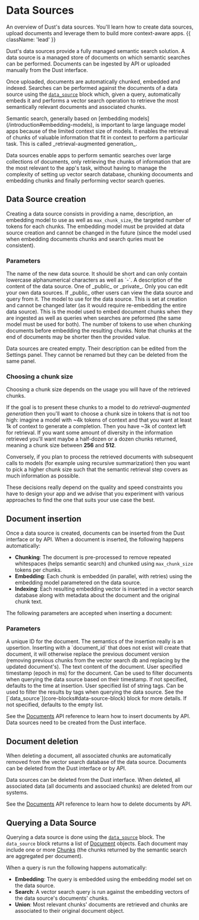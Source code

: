 
# Data Sources

An overview of Dust's data sources. You'll learn how to create data sources, upload documents and
leverage them to build more context-aware apps. {{ className: 'lead' }}

Dust's data sources provide a fully managed semantic search solution. A data source is a managed
store of documents on which semantic searches can be performed. Documents can be ingested by API or
uploaded manually from the Dust interface.

Once uploaded, documents are automatically chunked, embedded and indexed. Searches can be performed
against the documents of a data source using the [`data_source`](core-blocks#data-source-block)
block which, given a query, automatically embeds it and performs a vector search operation to
retrieve the most semantically relevant documents and associated chunks.

<Note>
  Semantic search, generally based on [embedding
  models](/introduction#embedding-models), is important to large language model
  apps because of the limited context size of models. It enables the retrieval
  of chunks of valuable information that fit in context to perform a particular
  task. This is called _retrieval-augmented generation_.
</Note>

Data sources enable apps to perform semantic searches over large collections of documents, only
retrieving the chunks of information that are the most relevant to the app's task, without having to
manage the complexity of setting up vector search database, chunking docouments and embedding chunks
and finally performing vector search queries.

## Data Source creation

Creating a data source consists in providing a name, description, an embedding model to use as well
as `max_chunk_size`, the targeted number of tokens for each chunks. The embedding model must be
provided at data source creation and cannot be changed in the future (since the model used when
embedding documents chunks and search quries must be consistent).

### Parameters

<Properties>
  <Property name="name" type="string">
    The name of the new data source. It should be short and can only contain
    lowercase alphanumerical characters as well as `-`.
  </Property>
  <Property name="description" type="optional string">
    A description of the content of the data source.
  </Property>
  <Property name="visibility" type="string">
    One of _public_ or _private_. Only you can edit your own data sources. If
    _public_ other users can view the data source and query from it.
  </Property>
  <Property name="embedded" type="model">
    The model to use for the data source. This is set at creation and cannot be
    changed later (as it would require re-embedding the entire data source).
    This is the model used to embed document chunks when they are ingested as
    well as queries when searches are peformed (the same model must be used for
    both).
  </Property>
  <Property name="max_chunk_size" type="integer">
    The number of tokens to use when chunking documents before embedding the
    resulting chunks. Note that chunks at the end of documents may be shorter
    then the provided value.
  </Property>
</Properties>

Data sources are created empty. Their description can be edited from the Settings panel. They cannot
be renamed but they can be deleted from the same panel.

### Choosing a chunk size

Choosing a chunk size depends on the usage you will have of the retrieved chunks.

If the goal is to present these chunks to a model to do _retrieval-augmented generation_ then you'll
want to choose a chunk size in tokens that is not too high: imagine a model with ~4k tokens of
context and that you want at least 1k of context to generate a completion. Then you have ~3k of
context left for retrieval. If you want some amount of diversity in the information retrieved you'll
want maybe a half-dozen or a dozen chunks returned, meaning a chunk size between **256** and
**512**.

Conversely, if you plan to process the retrieved documents with subsequent calls to models (for
example using recursive summarization) then you want to pick a higher chunk size such that
the semantic retrieval step covers as much information as possible.

These decisions really depend on the quality and speed constraints you have to design your app and
we advise that you experiment with various approaches to find the one that suits your use case the
best.

## Document insertion

Once a data source is created, documents can be inserted from the Dust interface or by API. When
a document is inserted, the following happens automatically:

- **Chunking**: The document is pre-processed to remove repeated whitespaces (helps semantic search)
  and chunked using `max_chunk_size` tokens per chunks.
- **Embedding**: Each chunk is embedded (in parallel, with retries) using the embedding model
  parametered on the data source.
- **Indexing**: Each resulting embedding vector is inserted in a vector search database along with
  metadata about the document and the original chunk text.

The following parameters are accepted when inserting a document:

### Parameters

<Properties>
  <Property name="document_id" type="string">
    A unique ID for the document. The semantics of the insertion really is an
    upsertion. Inserting with a `document_id` that does not exist will create
    that document, it will otherwise replace the previous document version
    (removing previous chunks from the vector search db and replacing by the
    updated document's).
  </Property>
  <Property name="text" type="string">
    The text content of the document.
  </Property>
  <Property name="timestamp" type="optional integer">
    User specified timestamp (epoch in ms) for the document. Can be used to
    filter documents when querying the data source based on their timestamp. If
    not specified, defaults to the time at insertion.
  </Property>
  <Property name="tags" type="optional []string">
    User specified list of string tags. Can be used to filter the results by
    tags when querying the data source. See the
    [`data_source`](core-blocks#data-source-block) block for more details. If
    not specified, defaults to the empty list.
  </Property>
</Properties>

See the [Documents](/documents) API reference to learn how to insert documents by API. Data
sources need to be created from the Dust interface.

## Document deletion

When deleting a document, all associated chunks are automatically removed from the vector search
database of the data source. Documents can be deleted from the Dust interface or by API.

<Note>
  Data sources can be deleted from the Dust interface. When deleted, all
  associated data (all documents and associaed chunks) are deleted from our
  systems.
</Note>

See the [Documents](/documents) API reference to learn how to delete documents by API.

## Querying a Data Source

Querying a data source is done using the [`data_source`](core-blocks#data-source-block) block. The
`data_source` block returns a list of [Document](/data-sources#the-document-model) objects. Each
document may include one or more [Chunks](/data-sources#the-chunk-model) (the chunks returned by
the semantic search are aggregated per document).

When a query is run the following happens automatically:

- **Embedding**: The query is embedded using the embedding model set on the data source.
- **Search**: A vector search query is run against the embedding vectors of the data source's
  documents' chunks.
- **Union**: Most relevant chunks' documents are retrieved and chunks are associated to their
  original document object.
